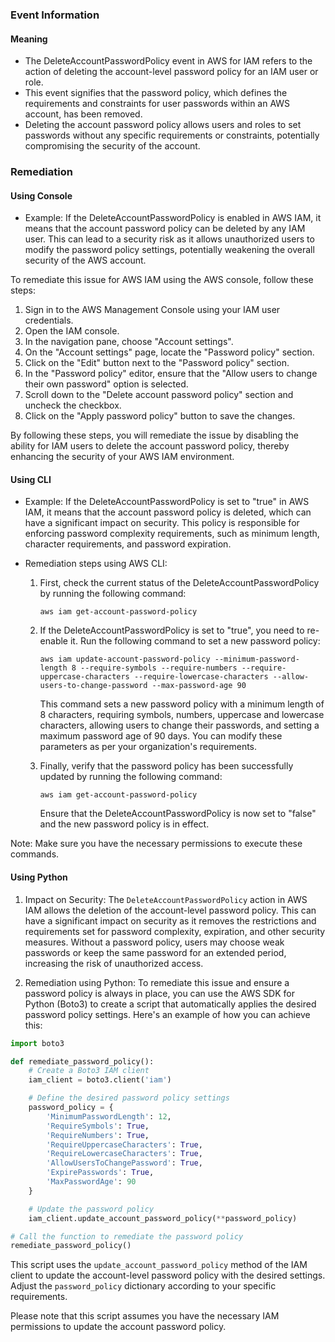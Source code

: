 
### Event Information

#### Meaning

- The DeleteAccountPasswordPolicy event in AWS for IAM refers to the action of deleting the account-level password policy for an IAM user or role.
- This event signifies that the password policy, which defines the requirements and constraints for user passwords within an AWS account, has been removed.
- Deleting the account password policy allows users and roles to set passwords without any specific requirements or constraints, potentially compromising the security of the account.

### Remediation

#### Using Console

- Example: If the DeleteAccountPasswordPolicy is enabled in AWS IAM, it means that the account password policy can be deleted by any IAM user. This can lead to a security risk as it allows unauthorized users to modify the password policy settings, potentially weakening the overall security of the AWS account.

To remediate this issue for AWS IAM using the AWS console, follow these steps:

1. Sign in to the AWS Management Console using your IAM user credentials.
2. Open the IAM console.
3. In the navigation pane, choose "Account settings".
4. On the "Account settings" page, locate the "Password policy" section.
5. Click on the "Edit" button next to the "Password policy" section.
6. In the "Password policy" editor, ensure that the "Allow users to change their own password" option is selected.
7. Scroll down to the "Delete account password policy" section and uncheck the checkbox.
8. Click on the "Apply password policy" button to save the changes.

By following these steps, you will remediate the issue by disabling the ability for IAM users to delete the account password policy, thereby enhancing the security of your AWS IAM environment.

#### Using CLI

- Example: If the DeleteAccountPasswordPolicy is set to "true" in AWS IAM, it means that the account password policy is deleted, which can have a significant impact on security. This policy is responsible for enforcing password complexity requirements, such as minimum length, character requirements, and password expiration.

- Remediation steps using AWS CLI:
  1. First, check the current status of the DeleteAccountPasswordPolicy by running the following command:
     ```
     aws iam get-account-password-policy
     ```

  2. If the DeleteAccountPasswordPolicy is set to "true", you need to re-enable it. Run the following command to set a new password policy:
     ```
     aws iam update-account-password-policy --minimum-password-length 8 --require-symbols --require-numbers --require-uppercase-characters --require-lowercase-characters --allow-users-to-change-password --max-password-age 90
     ```

     This command sets a new password policy with a minimum length of 8 characters, requiring symbols, numbers, uppercase and lowercase characters, allowing users to change their passwords, and setting a maximum password age of 90 days. You can modify these parameters as per your organization's requirements.

  3. Finally, verify that the password policy has been successfully updated by running the following command:
     ```
     aws iam get-account-password-policy
     ```

     Ensure that the DeleteAccountPasswordPolicy is now set to "false" and the new password policy is in effect.

Note: Make sure you have the necessary permissions to execute these commands.

#### Using Python

1. Impact on Security: The `DeleteAccountPasswordPolicy` action in AWS IAM allows the deletion of the account-level password policy. This can have a significant impact on security as it removes the restrictions and requirements set for password complexity, expiration, and other security measures. Without a password policy, users may choose weak passwords or keep the same password for an extended period, increasing the risk of unauthorized access.

2. Remediation using Python: To remediate this issue and ensure a password policy is always in place, you can use the AWS SDK for Python (Boto3) to create a script that automatically applies the desired password policy settings. Here's an example of how you can achieve this:

```python
import boto3

def remediate_password_policy():
    # Create a Boto3 IAM client
    iam_client = boto3.client('iam')

    # Define the desired password policy settings
    password_policy = {
        'MinimumPasswordLength': 12,
        'RequireSymbols': True,
        'RequireNumbers': True,
        'RequireUppercaseCharacters': True,
        'RequireLowercaseCharacters': True,
        'AllowUsersToChangePassword': True,
        'ExpirePasswords': True,
        'MaxPasswordAge': 90
    }

    # Update the password policy
    iam_client.update_account_password_policy(**password_policy)

# Call the function to remediate the password policy
remediate_password_policy()
```

This script uses the `update_account_password_policy` method of the IAM client to update the account-level password policy with the desired settings. Adjust the `password_policy` dictionary according to your specific requirements.

Please note that this script assumes you have the necessary IAM permissions to update the account password policy.

